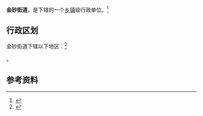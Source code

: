 {{中国乡级行政区|44/05/11/002/000}}

'''金砂街道'''，是{{PRC admin/fullname|44/05/11/002/000|3}}下辖的一个[[乡镇|乡镇]]级行政单位。<ref>{{PRC admin/ref sgc|{{PRC admin/parent|44/05/11/002/000}}}}</ref>

== 行政区划 ==

金砂街道下辖以下地区：<ref>{{PRC admin/ref sgc|44/05/11/002/000}}</ref>

{{PRC admin/children|44/05/11/002/000}}。

== 参考资料 ==

{{reflist}}

{{行政区划小作品}}
{{PRC admin/navcat|44/05/11/002/000}}